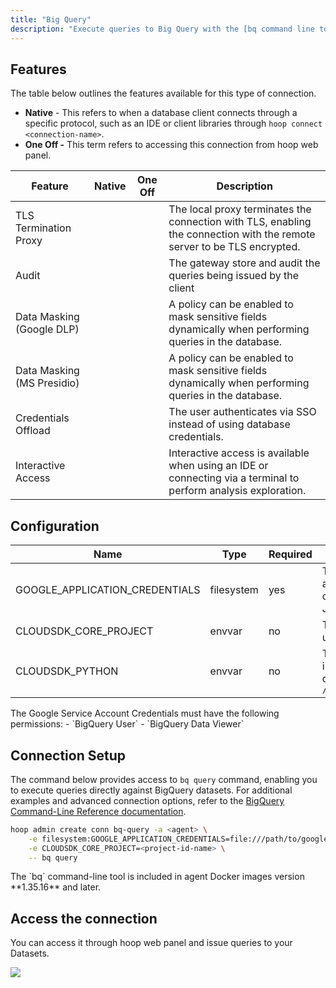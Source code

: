 ```yaml
---
title: "Big Query"
description: "Execute queries to Big Query with the [bq command line tool](https://cloud.google.com/bigquery/docs/bq-command-line-tool)."
---
```



<Prerequisites />

## Features

The table below outlines the features available for this type of connection.

- **Native** - This refers to when a database client connects through a specific protocol, such as an IDE or client libraries through `hoop connect <connection-name>`.
- **One Off -** This term refers to accessing this connection from hoop web panel.

| Feature | Native | One Off | Description |
| --- | --- | --- | --- |
| TLS Termination Proxy | <Icon icon="xmark" />  | <Icon icon="check" /> | The local proxy terminates the connection with TLS, enabling the connection with the remote server to be TLS encrypted. |
| Audit | <Icon icon="xmark" /> | <Icon icon="check" /> | The gateway store and audit the queries being issued by the client |
| Data Masking (Google DLP) | <Icon icon="xmark" /> | <Icon icon="check" /> | A policy can be enabled to mask sensitive fields dynamically when performing queries in the database. |
| Data Masking (MS Presidio) | <Icon icon="xmark" /> | <Icon icon="check" /> | A policy can be enabled to mask sensitive fields dynamically when performing queries in the database. |
| Credentials Offload | <Icon icon="xmark" /> | <Icon icon="check" /> | The user authenticates via SSO instead of using database credentials. |
| Interactive Access | <Icon icon="xmark" /> | <Icon icon="xmark" /> | Interactive access is available when using an IDE or connecting via a terminal to perform analysis exploration. |

## Configuration

| Name                           | Type       | Required | Description |
| ------------------------------ | ---------- | ---------| ----------- |
| GOOGLE_APPLICATION_CREDENTIALS | filesystem | yes      | The service account credentials file in JSON format |
| CLOUDSDK_CORE_PROJECT          | envvar     | no       | The project id to use for request |
| CLOUDSDK_PYTHON                | envvar     | no       | The path of python interpreter, defaults to `/usr/bin/python3.9` |

<Note>
    The Google Service Account Credentials must have the following permissions:
    - `BigQuery User`
    - `BigQuery Data Viewer`
</Note>

## Connection Setup

The command below provides access to `bq query` command, enabling you to execute queries directly against BigQuery datasets.
For additional examples and advanced connection options, refer to the [BigQuery Command-Line Reference documentation](https://cloud.google.com/bigquery/docs/bq-command-line-tool).

```sh
hoop admin create conn bq-query -a <agent> \
    -e filesystem:GOOGLE_APPLICATION_CREDENTIALS=file:///path/to/google-service-account.json \
    -e CLOUDSDK_CORE_PROJECT=<project-id-name> \
    -- bq query
```

<Note>
    The `bq` command-line tool is included in agent Docker images version **1.35.16** and later.
</Note>

## Access the connection

You can access it through hoop web panel and issue queries to your Datasets.

<Frame>
    <img src="/images/quickstarts/client-pg.png" />
</Frame>

